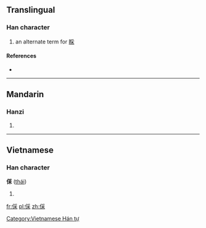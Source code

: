 ==Translingual==

===Han character===
{{Han char|rn=9|rad=人|as=08|sn=10|four=|canj=人月木 (OBD)}}
#an alternate term for [[睬]]

====References====
* {{Han ref|kx=0109.171|dkj=00822|dj=0233.030|hdz=10181.030|uh=5038|ud=20536}}

----

==Mandarin==

===Hanzi===
{{cmn-hanzi|pin=[[cǎi]] ([[cai3]])|wg=ts'ai<sup>3</sup>}}

# {{defn|Mandarin|sort=人08}}

----

==Vietnamese==

===Han character===
'''倸''' ([[thái]])

# {{defn|Vietnamese}}

[[Category:Vietnamese Hán tự]]

[[fr:倸]]
[[pl:倸]]
[[zh:倸]]